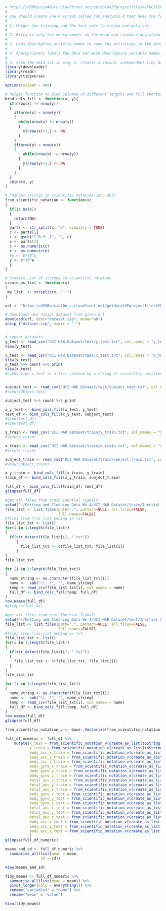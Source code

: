 


```r
# https://d396qusza40orc.cloudfront.net/getdata%2Fprojectfiles%2FUCI%20HAR%20Dataset.zip  
# 
# You should create one R script called run_analysis.R that does the following. 
# 
# 1. Merges the training and the test sets to create one data set.
# 
# 2. Extracts only the measurements on the mean and standard deviation for each measurement. 
# 
# 3. Uses descriptive activity names to name the activities in the data set
# 
# 4. Appropriately labels the data set with descriptive variable names. 
# 
# 5. From the data set in step 4, creates a second, independent tidy data set with the average of each variable for each activity and each subject.
library(downloader)
library(readr)
library(tidyverse)

options(scipen = 999)

# helper function to bind columns of different lengths and fill shorter column with filler NA's
bind_cols_fill <- function(x, y){
  if(nrow(x) != nrow(y))
  {
    if(nrow(x) < nrow(y))
    {
      while(nrow(x) != nrow(y))
      {
        x[nrow(x)+1,] <- NA
      }
    }
    if(nrow(y) < nrow(x))
    {
        while(nrow(x) != nrow(y))
      {
        y[nrow(y)+1,] <- NA
      }
    }
  }
  cbind(x, y)
}

# Changes strings in scientific notation into dbls
from_scientific_notation <- function(x)
{
  if(is.na(x))
  {
    return(NA)
  }
  parts <- str_split(x, "e", simplify = TRUE)
  c <- parts[1]
  c <- gsub("[^0-9.-]", "", c)
  e <- parts[2]
  c <- as.numeric(c)
  e <- as.numeric(e)
  #y <- b*10^p
  y <- c*10^e
  y
} 

# Creates List of strings in scientific notation
create_as_list <- function(x)
{
 my_list  <- strsplit(x, " +")
}

url <- "https://d396qusza40orc.cloudfront.net/getdata%2Fprojectfiles%2FUCI%20HAR%20Dataset.zip"

# downloads and unzips dataset from given url
download(url, dest="dataset.zip", mode="wb") 
unzip ("dataset.zip", exdir = ".")


# import datasets
y_test <- read_csv("UCI HAR Dataset/test/y_test.txt", col_names = "y_test")
View(y_test)
```
```r
x_test <- read_csv("UCI HAR Dataset/test/x_test.txt", col_names = "x_test")
View(x_test)
x_test %>% count %>% print
View(x_test)
#Looks like x_test is a list created by a string of scientific notation values.


subject_test <- read_csv("UCI HAR Dataset/test/subject_test.txt", col_names = "subject_test")
#View(subject_test)

subject_test %>% count %>% print

x_y_test <- bind_cols_fill(x_test, y_test)
test_df <- bind_cols_fill(x_y_test, subject_test)
#View(test_df)
#View(test_df)

y_train <- read_csv("UCI HAR Dataset/train/y_train.txt", col_names = "y_train")
#View(y_train)

x_train <- read_csv("UCI HAR Dataset/train/x_train.txt", col_names = "x_train")
#View(x_train)

subject_train <- read_csv("UCI HAR Dataset/train/subject_train.txt", col_names = "subject_train")
#View(subject_train)

x_y_train <- bind_cols_fill(x_train, y_train)
train_df <- bind_cols_fill(x_y_train, subject_train)

full_df <- bind_cols_fill(train_df, test_df)
glimpse(full_df)
```
```r
#get all files from train Inertial Signals
setwd("~/Getting and Cleaning Data Wk 4/UCI HAR Dataset/train/Inertial Signals")
file_list <- list.files(path=".", pattern=NULL, all.files=FALSE,
                        full.names=FALSE)
#files from file_list ending in txt
file_list_txt <- list()
for(i in 1:length(file_list))
{
  if(str_detect(file_list[i], ".txt"))
     {
       file_list_txt <- c(file_list_txt, file_list[i])
     }
}
file_list_txt

for (i in 1:length(file_list_txt))
{
  name_string <- as.character(file_list_txt[i])
  name <-  sub("\\..*", "", name_string)
  temp <- read_csv(file_list_txt[i], col_names = name)
  full_df <- bind_cols_fill(temp, full_df)
}
row.names(full_df)
#glimpse(full_df)

#get all files from test Inertial Signals
setwd("~/Getting and Cleaning Data Wk 4/UCI HAR Dataset/test/Inertial Signals")
file_list <- list.files(path=".", pattern=NULL, all.files=FALSE,
                        full.names=FALSE)
#files from file_list ending in txt
file_list_txt <- list()
for(i in 1:length(file_list))
{
  if(str_detect(file_list[i], ".txt"))
  {
    file_list_txt <- c(file_list_txt, file_list[i])
  }
}
file_list_txt

for (i in 1:length(file_list_txt))
{
  name_string <- as.character(file_list_txt[i])
  name <-  sub("\\..*", "", name_string)
  temp <- read_csv(file_list_txt[i], col_names = name)
  full_df <- bind_cols_fill(temp, full_df)
}
row.names(full_df)
glimpse(full_df)

from_scientific_notation_v <- base::Vectorize(from_scientific_notation)

full_df_numeric <- full_df %>%
    mutate(x_test = from_scientific_notation_v(create_as_list(toString(full_df$x_test))),
           x_train = from_scientific_notation_v(create_as_list(toString(full_df$x_train))),
           body_acc_x_train = from_scientific_notation_v(create_as_list(toString(full_df$body_acc_x_train))),
           body_acc_y_train = from_scientific_notation_v(create_as_list(toString(full_df$body_acc_y_train))),
           body_acc_z_train = from_scientific_notation_v(create_as_list(toString(full_df$body_acc_z_train))),
           body_gyro_x_train = from_scientific_notation_v(create_as_list(toString(full_df$body_gyro_x_train))),
           body_gyro_y_train = from_scientific_notation_v(create_as_list(toString(full_df$body_gyro_y_train))),
           body_gyro_z_train = from_scientific_notation_v(create_as_list(toString(full_df$body_gyro_z_train))),
           total_acc_x_train = from_scientific_notation_v(create_as_list(toString(full_df$total_acc_x_train))),
           total_acc_y_train = from_scientific_notation_v(create_as_list(toString(full_df$total_acc_y_train))),
           total_acc_z_train = from_scientific_notation_v(create_as_list(toString(full_df$total_acc_z_train))),
           body_gyro_x_test = from_scientific_notation_v(create_as_list(toString(full_df$body_gyro_x_test))),
           body_gyro_y_test = from_scientific_notation_v(create_as_list(toString(full_df$body_gyro_y_test))),
           body_gyro_z_test = from_scientific_notation_v(create_as_list(toString(full_df$body_gyro_z_test))),
           total_acc_x_test = from_scientific_notation_v(create_as_list(toString(full_df$total_acc_x_test))),
           total_acc_y_test = from_scientific_notation_v(create_as_list(toString(full_df$total_acc_y_test))),
           total_acc_z_test = from_scientific_notation_v(create_as_list(toString(full_df$total_acc_z_test))),
           body_acc_x_test = from_scientific_notation_v(create_as_list(toString(full_df$body_acc_x_test))),
           body_acc_y_test = from_scientific_notation_v(create_as_list(toString(full_df$body_acc_y_test))),
           body_acc_z_test = from_scientific_notation_v(create_as_list(toString(full_df$body_acc_z_test)))
           )
glimpse(full_df_numeric)

means_and_sd <- full_df_numeric %>%
  summarise_all(list(mean = mean,
                sd = sd))

View(means_and_sd)

tidy_means <- full_df_numeric %>%
  summarise_all(list(mean = mean)) %>%
  pivot_longer(cols = everything()) %>%
  rename("variables" = "name") %>%
  rename("mean" = "value")

View(tidy_means)

```

